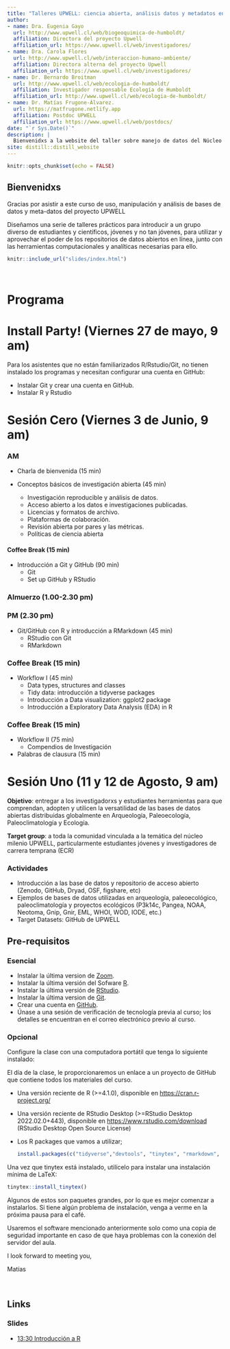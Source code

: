 ```yaml
---
title: "Talleres UPWELL: ciencia abierta, análisis datos y metadatos en investigación reproducible"
author:
- name: Dra. Eugenia Gayo
  url: http://www.upwell.cl/web/biogeoquimica-de-humboldt/
  affiliation: Directora del proyecto Upwell
  affiliation_url: https://www.upwell.cl/web/investigadores/
- name: Dra. Carola Flores
  url: http://www.upwell.cl/web/interaccion-humano-ambiente/
  affiliation: Directora alterna del proyecto Upwell
  affiliation_url: https://www.upwell.cl/web/investigadores/
- name: Dr. Bernardo Broitman
  url: http://www.upwell.cl/web/ecologia-de-humboldt/
  affiliation: Investigador responsable Ecología de Humboldt
  affiliation_url: http://www.upwell.cl/web/ecologia-de-humboldt/
- name: Dr. Matías Frugone-Álvarez.
  url: https://matfrugone.netlify.app
  affiliation: Postdoc UPWELL
  affiliation_url: https://www.upwell.cl/web/postdocs/  
date: "`r Sys.Date()`"
description: |
  Bienvenidxs a la website del taller sobre manejo de datos del Núcleo Milenio UPWELL. `Espero que lo disfruten!`
site: distill::distill_website
---
```


```r
knitr::opts_chunk$set(echo = FALSE)

```

## Bienvenidxs

Gracias por asistir a este curso de uso, manipulación y análisis de bases de datos y meta-datos del proyecto UPWELL

Diseñamos una serie de talleres prácticos para introducir a un grupo diverso de estudiantes y científicos, jóvenes y no tan jóvenes, para utilizar y aprovechar el poder de los repositorios de datos abiertos en línea, junto con las herramientas computacionales y analíticas necesarias para ello.

```r
knitr::include_url("slides/index.html")
```

\

# **Programa**

# **Install Party!** (Viernes 27 de mayo, 9 am)

Para los asistentes que no están familiarizados R/Rstudio/Git, no tienen instalado los programas y necesitan configurar una cuenta en GitHub: 

- Instalar Git y crear una cuenta en GitHub.
- Instalar R y Rstudio

# **Sesión Cero** (Viernes 3 de Junio, 9 am)

### **AM**

-   Charla de bienvenida (15 min)

- Conceptos básicos de investigación abierta (45 min)
  - Investigación reproducible y análisis de datos.
  - Acceso abierto a los datos e investigaciones publicadas.
  - Licencias y formatos de archivo.
  - Plataformas de colaboración.
  - Revisión abierta por pares y las métricas.
  - Políticas de ciencia abierta
  
#### Coffee Break (15 min)  

- Introducción a Git y GitHub (90 min)
  - Git 
  - Set up GitHub y RStudio

### Almuerzo (1.00-2.30 pm)  
  
### **PM** (2.30 pm)

- Git/GitHub con R y introducción a RMarkdown (45 min)
  - RStudio con Git
  - RMarkdown
  
### Coffee Break (15 min)

- Workflow I (45 min)
  - Data types, structures and classes
  - Tidy data: introducción a tidyverse packages
  - Introducción a Data visualization: ggplot2 package
  - Introducción a Exploratory Data Analysis (EDA) in R
 
### Coffee Break (15 min)

- Workflow II (75 min)
  - Compendios de Investigación
  
- Palabras de clausura (15 min)


# **Sesión Uno** (11 y 12 de Agosto, 9 am)    

**Objetivo**: entregar a los investigadorxs y estudiantes herramientas para que comprendan, adopten y utilicen la versatilidad de las bases de datos abiertas distribuidas globalmente en Arqueología, Paleoecología, Paleoclimatología y Ecología. 

**Target group**: a toda la comunidad vinculada a la temática del núcleo milenio UPWELL, particularmente estudiantes jóvenes y investigadores de carrera temprana (ECR) 

### **Actividades**

- Introducción a las base de datos y repositorio de acceso abierto (Zenodo, GitHub, Dryad, OSF, figshare, etc)
- Ejemplos de bases de datos utilizadas en arqueología, paleoecológico, paleoclimatología y proyectos ecológicos (P3k14c, Pangea, NOAA, Neotoma, Gnip, Gnir, EML, WHOI, WOD, IODE, etc.) 
- Target Datasets: GitHub de UPWELL

## Pre-requisitos

### Esencial

-   Instalar la última version de [Zoom](https://zoom.us/download).
-   Instalar la última versión del Sofware [R](https://www.r-project.org/).
-   Instalar la última versión de [RStudio](https://www.rstudio.com/).
-   Instalar la última version de [Git](https://git-scm.com/).
-   Crear una cuenta en [GitHub](https://github.com/).
-   Únase a una sesión de verificación de tecnología previa al curso; los detalles se encuentran en el correo electrónico previo al curso.

### Opcional

Configure la clase con una computadora portátil que tenga lo siguiente instalado:

<aside>

El día de la clase, le proporcionaremos un enlace a un proyecto de GitHub que contiene todos los materiales del curso.

</aside>

-   Una versión reciente de R (\>=4.1.0), disponible en <https://cran.r-project.org/>

-   Una versión reciente de RStudio Desktop (\>=RStudio Desktop 2022.02.0+443), disponible en <https://www.rstudio.com/download> (RStudio Desktop Open Source License)

-   Los R packages que vamos a utilizar;

    ```r
    install.packages(c("tidyverse","devtools", "tinytex", "rmarkdown", "usethis", "here", "neotoma","Rtools"))
    ```

Una vez que tinytex está instalado, utilícelo para instalar una instalación mínima de LaTeX:

```r

tinytex::install_tinytex()

```

Algunos de estos son paquetes grandes, por lo que es mejor comenzar a instalarlos. Si tiene algún problema de instalación, venga a verme en la próxima pausa para el café.

<aside>

Usaremos el software mencionado anteriormente solo como una copia de seguridad importante en caso de que haya problemas con la conexión del servidor del aula.

</aside>

I look forward to meeting you,

Matías

\

## Links

### Slides

-   [13:30 Introducción a R](slides/Introduction_R.html)


